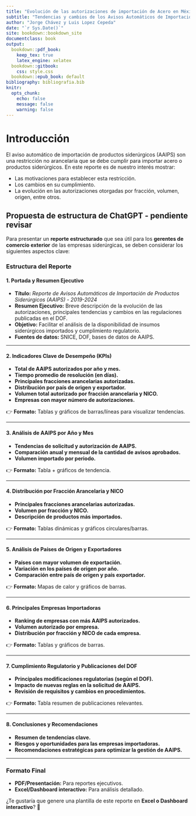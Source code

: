 ```yaml
---
title: "Evolución de las autorizaciones de importación de Acero en México 2019 - 2024"
subtitle: "Tendencias y cambios de los Avisos Automáticos de Importación de Productos Siderúrgicos (AAIPS)"
author: "Jorge Chávez y Luis Lopez Cepeda"
date: "`r Sys.Date()`"
site: bookdown::bookdown_site
documentclass: book
output:
  bookdown::pdf_book:
    keep_tex: true
    latex_engine: xelatex
  bookdown::gitbook:
    css: style.css
  bookdown::epub_book: default
bibliography: bibliografia.bib
knitr:
  opts_chunk:
    echo: false
    message: false
    warning: false
---
```


# Introducción {-}

El aviso automático de importación de productos siderúrgicos (AAIPS) son una restricción no arancelaria que se debe cumplir para importar acero o productos siderúrgicos.
En este reporte es de nuestro interés mostrar:

- Las motivaciones para establecer esta restricción.
- Los cambios en su cumplimiento.
- La evolución en las autorizaciones otorgadas por fracción, volumen, origen, entre otros.



## Propuesta de estructura de ChatGPT - pendiente revisar

Para presentar un **reporte estructurado** que sea útil para los **gerentes de comercio exterior** de las empresas siderúrgicas, se deben considerar los siguientes aspectos clave:

### **Estructura del Reporte**

#### **1. Portada y Resumen Ejecutivo**
- **Título:** _Reporte de Avisos Automáticos de Importación de Productos Siderúrgicos (AAIPS) - 2019-2024_
- **Resumen Ejecutivo:** Breve descripción de la evolución de las autorizaciones, principales tendencias y cambios en las regulaciones publicadas en el DOF.
- **Objetivo:** Facilitar el análisis de la disponibilidad de insumos siderúrgicos importados y cumplimiento regulatorio.
- **Fuentes de datos:** SNICE, DOF, bases de datos de AAIPS.

---

#### **2. Indicadores Clave de Desempeño (KPIs)**
- **Total de AAIPS autorizados por año y mes.**
- **Tiempo promedio de resolución (en días).**
- **Principales fracciones arancelarias autorizadas.**
- **Distribución por país de origen y exportador.**
- **Volumen total autorizado por fracción arancelaria y NICO.**
- **Empresas con mayor número de autorizaciones.**

👉 **Formato:** Tablas y gráficos de barras/líneas para visualizar tendencias.

---

#### **3. Análisis de AAIPS por Año y Mes**
- **Tendencias de solicitud y autorización de AAIPS.**
- **Comparación anual y mensual de la cantidad de avisos aprobados.**
- **Volumen importado por periodo.**
  
👉 **Formato:** Tabla + gráficos de tendencia.

---

#### **4. Distribución por Fracción Arancelaria y NICO**
- **Principales fracciones arancelarias autorizadas.**
- **Volumen por fracción y NICO.**
- **Descripción de productos más importados.**
  
👉 **Formato:** Tablas dinámicas y gráficos circulares/barras.

---

#### **5. Análisis de Países de Origen y Exportadores**
- **Países con mayor volumen de exportación.**
- **Variación en los países de origen por año.**
- **Comparación entre país de origen y país exportador.**
  
👉 **Formato:** Mapas de calor y gráficos de barras.

---

#### **6. Principales Empresas Importadoras**
- **Ranking de empresas con más AAIPS autorizados.**
- **Volumen autorizado por empresa.**
- **Distribución por fracción y NICO de cada empresa.**
  
👉 **Formato:** Tablas y gráficos de barras.

---

#### **7. Cumplimiento Regulatorio y Publicaciones del DOF**
- **Principales modificaciones regulatorias (según el DOF).**
- **Impacto de nuevas reglas en la solicitud de AAIPS.**
- **Revisión de requisitos y cambios en procedimientos.**
  
👉 **Formato:** Tabla resumen de publicaciones relevantes.

---

#### **8. Conclusiones y Recomendaciones**
- **Resumen de tendencias clave.**
- **Riesgos y oportunidades para las empresas importadoras.**
- **Recomendaciones estratégicas para optimizar la gestión de AAIPS.**

---

### **Formato Final**
- **PDF/Presentación:** Para reportes ejecutivos.
- **Excel/Dashboard interactivo:** Para análisis detallado.

¿Te gustaría que genere una plantilla de este reporte en **Excel o Dashboard interactivo**? 🚀
